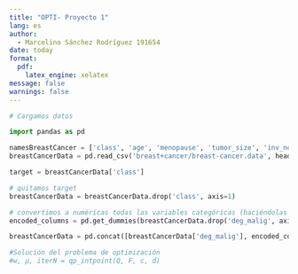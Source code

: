 ```yaml
---
title: "OPTI- Proyecto 1"
lang: es
author: 
  - Marcelino Sánchez Rodríguez 191654
date: today
format:
  pdf:
    latex_engine: xelatex
message: false
warnings: false
---
```


```python
# Cargamos datos

import pandas as pd

namesBreastCancer = ['class', 'age', 'menopause', 'tumor_size', 'inv_nodes', 'node_caps', 'deg_malig', 'breast', 'breast_quad', 'irradiat']
breastCancerData = pd.read_csv('breast+cancer/breast-cancer.data', header=None, names=namesBreastCancer)

target = breastCancerData['class']

# quitamos target
breastCancerData = breastCancerData.drop('class', axis=1)

# convertimos a numéricas todas las variables categóricas (haciéndolas dummies)
encoded_columns = pd.get_dummies(breastCancerData.drop('deg_malig', axis=1), drop_first=True).astype(int)

breastCancerData = pd.concat([breastCancerData['deg_malig'], encoded_columns], axis=1)
```

```python

#Solución del problema de optimización
#w, μ, iterN = qp_intpoint(Q, F, c, d)

```
